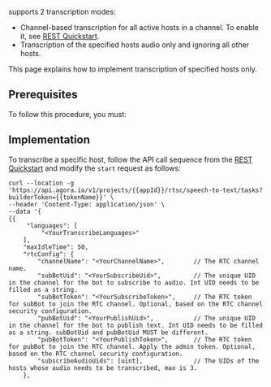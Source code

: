 

<Vpd k="NAME"/> supports 2 transcription modes:

- Channel-based transcription for all active hosts in a channel. To enable it, see [REST Quickstart](../get-started/quickstart).
- Transcription of the specified hosts audio only and ignoring all other hosts.

This page explains how to implement transcription of specified hosts only.

## Prerequisites

To follow this procedure, you must:

<Prerequisites />

## Implementation

To transcribe a specific host, follow the API call sequence from the [REST Quickstart](../get-started/quickstart) and modify the `start` request as follows:

```shell
curl --location -g 'https://api.agora.io/v1/projects/{{appId}}/rtsc/speech-to-text/tasks?builderToken={{tokenName}}' \
--header 'Content-Type: application/json' \
--data '{
{{
     "languages": [
         "<YourTranscribeLanguages>"
    ],
    "maxIdleTime": 50,
    "rtcConfig": {
        "channelName": "<YourChannelName>",        // The RTC channel name.
        "subBotUid": "<YourSubscribeUid>",         // The unique UID in the channel for the bot to subscribe to audio. Int UID needs to be filled as a string.
        "subBotToken": "<YourSubscribeToken>",     // The RTC token for subBot to join the RTC channel. Optional, based on the RTC channel security configuration.
        "pubBotUid": "<YourPublishUid>",           // The unique UID in the channel for the bot to publish text. Int UID needs to be filled as a string. subBotUid and pubBotUid MUST be different.
        "pubBotToken": "<YourPublishToken>",       // The RTC token for pubBot to join the RTC channel. Apply the admin token. Optional, based on the RTC channel security configuration.
        "subscribeAudioUids": [uint],              // The UIDs of the hosts whose audio needs to be transcribed, max is 3.
    },
```
